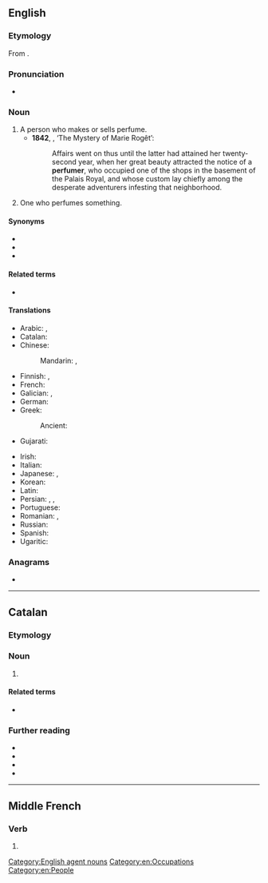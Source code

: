 ==English==

===Etymology===
From {{suffix|en|perfume|er}}.

===Pronunciation===
* {{a|UK}} {{IPA|en|/pəˈfjuːmə/|/ˈpəːfjʊmə/}}

===Noun===
{{en-noun}}

# A person who makes or sells perfume.
#* '''1842''', {{w|Edgar Allan Poe}}, ‘The Mystery of Marie Rogêt’:
#*: Affairs went on thus until the latter had attained her twenty-second year, when her great beauty attracted the notice of a '''perfumer''', who occupied one of the shops in the basement of the Palais Royal, and whose custom lay chiefly among the desperate adventurers infesting that neighborhood.
# One who perfumes something.

====Synonyms====
* {{l|en|parfumier}}
* {{l|en|perfumier}}
* {{l|en|scentmaker}}

====Related terms====
* {{l|en|perfumery}}

====Translations====
{{trans-top|person who makes or sells perfume}}
* Arabic: {{t|ar|عَطَّار|m}}, {{t|ar|عَطَّارَة|f}}
* Catalan: {{t|ca|perfumer|m}}
* Chinese:
*: Mandarin: {{qualifier|manufacturer}} {{t|cmn|香水製造商|tr=xiāngshuǐ zhìzàoshāng|sc=Hani}}, {{qualifier|seller}} {{t|cmn|售香水者|tr=shòu xiāngshuǐ zhě|sc=Hani}}
* Finnish: {{t|fi|hajuvesimyyjä}}, {{t|fi|parfymisti}}
* French: {{t+|fr|parfumeur|m}}
* Galician: {{t+|gl|perfumeiro|m}}, {{t+|gl|perfumista|m|f}}
* German: {{t+|de|Parfümeur|m}}
* Greek:
*: Ancient: {{t|grc|μυρεψός|m}}
* Gujarati: {{t|gu|સરૈયો}}
{{trans-mid}}
* Irish: {{t|ga|ungadóir|m}}
* Italian: {{t|it|profumiere|m}}
* Japanese: {{t|ja|パフューマー|tr=pafyūmā}}, {{t|ja|調香師|tr=ちょうこうし, chōkōshi|sc=Jpan}}
* Korean: {{t|ko|조향사|sc=Kore}}
* Latin: {{t|la|unguentārius|m}}
* Persian: {{t+|fa|عطار|tr=attâr|sc=fa-Arab}}, {{t|fa|عطرفروش|tr=atr-foruš|sc=fa-Arab}}, {{t|fa|عطرساز|tr=atr-sâz|sc=fa-Arab}}
* Portuguese: {{t+|pt|perfumista|m|f}}
* Romanian: {{t+|ro|parfumier|m}}, {{t|ro|parfumieră|f}}
* Russian: {{t+|ru|парфюме́р|m}}
* Spanish: {{t+|es|perfumista|m}}
* Ugaritic: {{t|uga|𐎗𐎖𐎈}}
{{trans-bottom}}

===Anagrams===
* {{anagrams|en|a=eefmprru|prefemur}}

[[Category:English agent nouns]]
[[Category:en:Occupations]]
[[Category:en:People]]

----

==Catalan==

===Etymology===
{{af|ca|perfum|-er}}

===Noun===
{{ca-noun|m|f=perfumera}}

# {{l|en|perfumer}}

====Related terms====
* {{l|ca|perfumeria}}

===Further reading===
* {{R:IEC2}}
* {{R:GDLC}}
* {{R:DNV}}
* {{R:DCVB}}

----

==Middle French==

===Verb===
{{head|frm|verb}}

# {{alternative form of|frm|parfumer}}